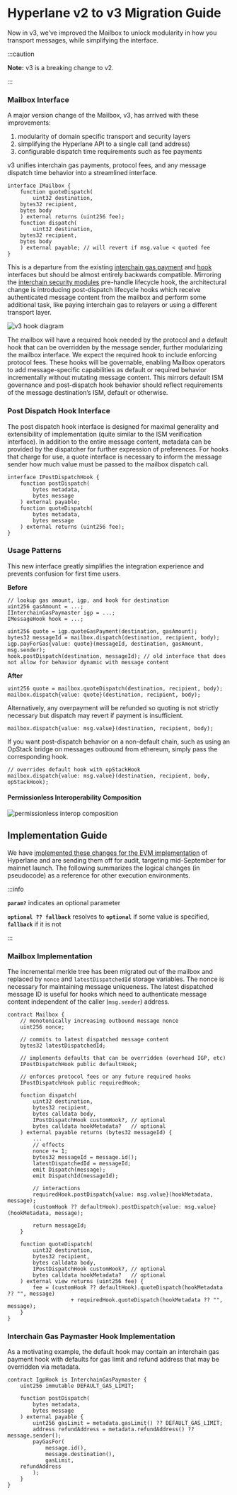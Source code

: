 # Hyperlane v2 to v3 Migration Guide

Now in v3, we’ve improved the Mailbox to unlock modularity in how you transport messages, while simplifying the interface.

:::caution

**Note:** v3 is a breaking change to v2.

:::

### Mailbox Interface

A major version change of the Mailbox, v3, has arrived with these improvements:

1. modularity of domain specific transport and security layers
2. simplifying the Hyperlane API to a single call (and address)
3. configurable dispatch time requirements such as fee payments

v3 unifies interchain gas payments, protocol fees, and any message dispatch time behavior into a streamlined interface.

```solidity
interface IMailbox {
    function quoteDispatch(
        uint32 destination,
	bytes32 recipient,
	bytes body
    ) external returns (uint256 fee);
    function dispatch(
        uint32 destination,
	bytes32 recipient,
	bytes body
    ) external payable; // will revert if msg.value < quoted fee
}
```

This is a departure from the existing [interchain gas payment](../reference/hooks/interchain-gas.mdx) and [hook](../reference/hooks/overview.mdx) interfaces but should be almost entirely backwards compatible. Mirroring the [interchain security modules](../reference/ISM/specify-your-ISM.mdx) pre-handle lifecycle hook, the architectural change is introducing post-dispatch lifecycle hooks which receive authenticated message content from the mailbox and perform some additional task, like paying interchain gas to relayers or using a different transport layer.

![v3 hook diagram](../../static/img/v3-hook-diagram.png)

The mailbox will have a required hook needed by the protocol and a default hook that can be overridden by the message sender, further modularizing the mailbox interface. We expect the required hook to include enforcing protocol fees. These hooks will be governable, enabling Mailbox operators to add message-specific capabilities as default or required behavior incrementally without mutating message content. This mirrors default ISM governance and post-dispatch hook behavior should reflect requirements of the message destination’s ISM, default or otherwise.

### Post Dispatch Hook Interface

The post dispatch hook interface is designed for maximal generality and extensibility of implementation (quite similar to the ISM verification interface). In addition to the entire message content, metadata can be provided by the dispatcher for further expression of preferences. For hooks that charge for use, a quote interface is necessary to inform the message sender how much value must be passed to the mailbox dispatch call.

```solidity
interface IPostDispatchHook {
    function postDispatch(
        bytes metadata,
        bytes message
    ) external payable;
    function quoteDispatch(
        bytes metadata,
        bytes message
    ) external returns (uint256 fee);
}
```

### Usage Patterns

This new interface greatly simplifies the integration experience and prevents confusion for first time users.

**Before**

```solidity
// lookup gas amount, igp, and hook for destination
uint256 gasAmount = ...;
IInterchainGasPaymaster igp = ...;
IMessageHook hook = ...;

uint256 quote = igp.quoteGasPayment(destination, gasAmount);
bytes32 messageId = mailbox.dispatch(destination, recipient, body);
igp.payForGas{value: quote}(messageId, destination, gasAmount, msg.sender);
hook.postDispatch(destination, messageId); // old interface that does not allow for behavior dynamic with message content
```

**After**

```solidity
uint256 quote = mailbox.quoteDispatch(destination, recipient, body);
mailbox.dispatch{value: quote}(destination, recipient, body);
```

Alternatively, any overpayment will be refunded so quoting is not strictly necessary but dispatch may revert if payment is insufficient.

```solidity
mailbox.dispatch{value: msg.value}(destination, recipient, body);
```

If you want post-dispatch behavior on a non-default chain, such as using an OpStack bridge on messages outbound from ethereum, simply pass the corresponding hook.

```solidity
// overrides default hook with opStackHook
mailbox.dispatch{value: msg.value}(destination, recipient, body, opStackHook);
```

#### Permissionless Interoperability Composition

![permissionless interop composition](../../static/img/permissionless-composition.png)

## Implementation Guide

We have [implemented these changes for the EVM implementation](https://github.com/hyperlane-xyz/hyperlane-monorepo/tree/v3) of Hyperlane and are sending them off for audit, targeting mid-September for mainnet launch. The following summarizes the logical changes (in pseudocode) as a reference for other execution environments.

:::info

**`param?`** indicates an optional parameter


**`optional ?? fallback`** resolves to **`optional`** if some value is specified, **`fallback`** if it is not

:::

### Mailbox Implementation

The incremental merkle tree has been migrated out of the mailbox and replaced by `nonce` and `latestDispatchedId` storage variables. The nonce is necessary for maintaining message uniqueness. The latest dispatched message ID is useful for hooks which need to authenticate message content independent of the caller (`msg.sender`) address.

```solidity
contract Mailbox {
    // monotonically increasing outbound message nonce
    uint256 nonce;

    // commits to latest dispatched message content
    bytes32 latestDispatchedId;

    // implements defaults that can be overridden (overhead IGP, etc)
    IPostDispatchHook public defaultHook;

    // enforces protocol fees or any future required hooks
    IPostDispatchHook public requiredHook;

    function dispatch(
        uint32 destination,
        bytes32 recipient,
        bytes calldata body,
        IPostDispatchHook customHook?, // optional
        bytes calldata hookMetadata?   // optional
    ) external payable returns (bytes32 messageId) {
        ...
        // effects
        nonce += 1;
        bytes32 messageId = message.id();
        latestDispatchedId = messageId;
        emit Dispatch(message);
        emit DispatchId(messageId);

        // interactions
        requiredHook.postDispatch{value: msg.value}(hookMetadata, message);
        (customHook ?? defaultHook).postDispatch{value: msg.value}(hookMetadata, message);

        return messageId;
    }

    function quoteDispatch(
        uint32 destination,
        bytes32 recipient,
        bytes calldata body,
        IPostDispatchHook customHook?, // optional
        bytes calldata hookMetadata?   // optional
    ) external view returns (uint256 fee) {
        fee = (customHook ?? defaultHook).quoteDispatch(hookMetadata ?? "", message)
                    + requiredHook.quoteDispatch(hookMetadata ?? "", message);
    }
}
```

### Interchain Gas Paymaster Hook Implementation

As a motivating example, the default hook may contain an interchain gas payment hook with defaults for gas limit and refund address that may be overridden via metadata.

```solidity
contract IgpHook is InterchainGasPaymaster {
    uint256 immutable DEFAULT_GAS_LIMIT;

    function postDispatch(
        bytes metadata,
        bytes message
    ) external payable {
        uint256 gasLimit = metadata.gasLimit() ?? DEFAULT_GAS_LIMIT;
        address refundAddress = metadata.refundAddress() ?? message.sender();
        payGasFor(
            message.id(),
            message.destination(),
            gasLimit, 
    refundAddress
        );
    }
}
```